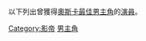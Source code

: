 {{Catnav|頁面分類|人物|各職業人物|演员|电影演员}}
{{Catnav|頁面分類|人文學科|艺术|电影|电影演员}}

{{NoteTA
|G1=Show}}
以下列出曾獲得[[奧斯卡金像獎|奧斯卡]][[奧斯卡最佳男主角獎|最佳男主角]]的[[演員|演員]]。

[[Category:影帝|Category:影帝]]
[[Category:奧斯卡金像獎得主|男主角]]